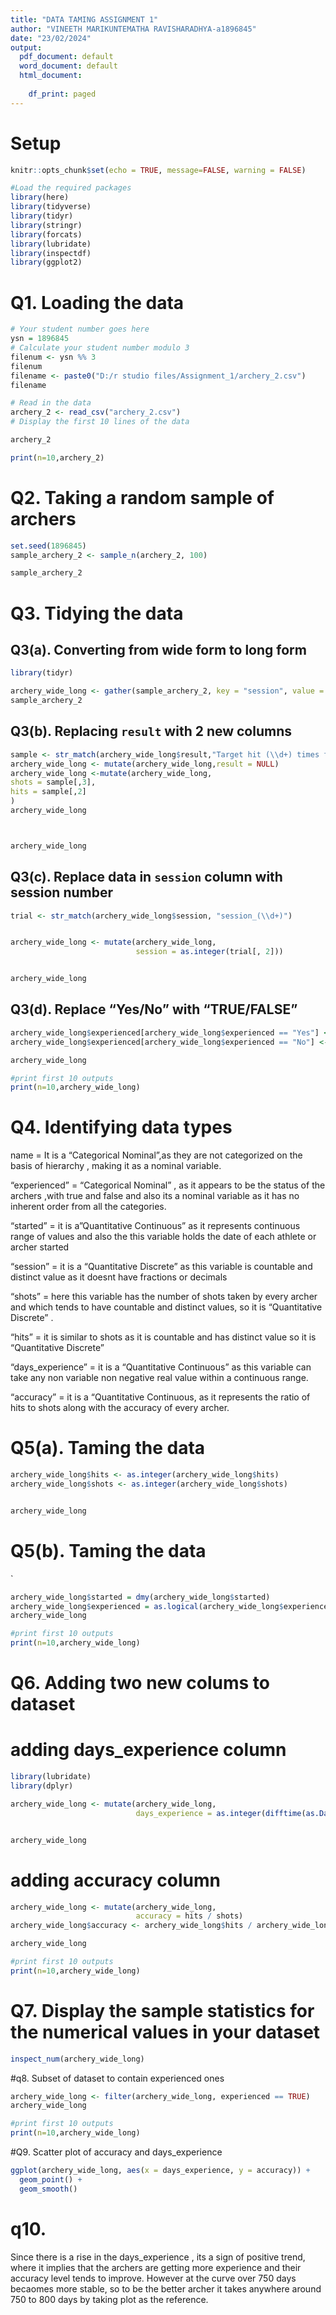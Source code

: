 ---
title: "DATA TAMING ASSIGNMENT 1"
author: "VINEETH MARIKUNTEMATHA RAVISHARADHYA-a1896845"
date: "23/02/2024"
output:
  pdf_document: default
  word_document: default
  html_document:
    
    df_print: paged
---

# Setup

```{r setup, include=FALSE}
knitr::opts_chunk$set(echo = TRUE, message=FALSE, warning = FALSE)
```

```{r }
#Load the required packages
library(here)
library(tidyverse)
library(tidyr)
library(stringr)
library(forcats)
library(lubridate)
library(inspectdf)
library(ggplot2)
```

# Q1. Loading the data

```{r}
# Your student number goes here
ysn = 1896845
# Calculate your student number modulo 3
filenum <- ysn %% 3
filenum
filename <- paste0("D:/r studio files/Assignment_1/archery_2.csv")
filename

# Read in the data
archery_2 <- read_csv("archery_2.csv")
# Display the first 10 lines of the data

archery_2
```

```{r}
print(n=10,archery_2)
```


# Q2. Taking a random sample of archers

```{r}
set.seed(1896845)
sample_archery_2 <- sample_n(archery_2, 100)

sample_archery_2
```


# Q3. Tidying the data

## Q3(a). Converting from wide form to long form
```{r}
library(tidyr)

archery_wide_long <- gather(sample_archery_2, key = "session", value = "result", session_1:session_6)
sample_archery_2

```

## Q3(b). Replacing `result` with 2 new columns
```{r}
sample <- str_match(archery_wide_long$result,"Target hit (\\d+) times from (\\d+) shots")
archery_wide_long <- mutate(archery_wide_long,result = NULL)
archery_wide_long <-mutate(archery_wide_long,
shots = sample[,3],
hits = sample[,2]
)
archery_wide_long



archery_wide_long


```

## Q3(c). Replace data in `session` column with session number
```{r}


trial <- str_match(archery_wide_long$session, "session_(\\d+)")


archery_wide_long <- mutate(archery_wide_long,
                            session = as.integer(trial[, 2]))


archery_wide_long

```

## Q3(d). Replace "Yes/No" with "TRUE/FALSE"
```{r}
archery_wide_long$experienced[archery_wide_long$experienced == "Yes"] <- TRUE
archery_wide_long$experienced[archery_wide_long$experienced == "No"] <- FALSE

archery_wide_long


```

```{r}
#print first 10 outputs
print(n=10,archery_wide_long)
```





# Q4. Identifying data types

   name = It is a "Categorical Nominal",as they are not categorized on the basis of hierarchy , making it as a nominal variable.   
   
  "experienced" = "Categorical Nominal" , as it appears to be the status of the archers ,with true and false and also its a nominal variable as it has no inherent order from all the categories. 
  
  "started" = it is a"Quantitative Continuous" as it represents continuous range of values and also the this variable holds the date of each athlete or archer started
  
  "session" = it is a "Quantitative Discrete" as this variable is countable and distinct value as it doesnt have fractions or decimals
  
  "shots" = here this variable has the number of shots taken by every archer and which tends to have countable and distinct values, so it is "Quantitative Discrete" . 
  
  "hits" = it is similar to shots as it is countable and has distinct value so it is "Quantitative Discrete"      
  
  "days_experience" = it is a "Quantitative Continuous" as this variable can take any non variable non negative real value within a continuous range.
  
  "accuracy" = it is a "Quantitative Continuous, as it represents the ratio of hits to shots along with the accuracy of every archer.

# Q5(a). Taming the data
```{r}
archery_wide_long$hits <- as.integer(archery_wide_long$hits)
archery_wide_long$shots <- as.integer(archery_wide_long$shots)


archery_wide_long
```

# Q5(b). Taming the data
`
```{r}


archery_wide_long$started = dmy(archery_wide_long$started)
archery_wide_long$experienced = as.logical(archery_wide_long$experienced)
archery_wide_long
```

```{r}
#print first 10 outputs
print(n=10,archery_wide_long)
```




# Q6. Adding two new colums to dataset
# adding days_experience column
```{r}

library(lubridate)
library(dplyr)

archery_wide_long <- mutate(archery_wide_long,
                            days_experience = as.integer(difftime(as.Date("2024-02-01"), started, units = "days")))


archery_wide_long
```


# adding accuracy column
```{r}
archery_wide_long <- mutate(archery_wide_long,
                            accuracy = hits / shots)
archery_wide_long$accuracy <- archery_wide_long$hits / archery_wide_long$shots

archery_wide_long
```

```{r}
#print first 10 outputs
print(n=10,archery_wide_long)
```




# Q7. Display the sample statistics for the numerical values in your dataset


```{r}

inspect_num(archery_wide_long)


```


#q8. Subset of dataset to contain experienced ones
```{r}
archery_wide_long <- filter(archery_wide_long, experienced == TRUE)
archery_wide_long
```


```{r}
#print first 10 outputs
print(n=10,archery_wide_long)
```




#Q9. Scatter plot of accuracy and days_experience
```{r}
ggplot(archery_wide_long, aes(x = days_experience, y = accuracy)) +
  geom_point() +
  geom_smooth() 
```
# q10.
Since there is a rise in the days_experience , its a sign of positive trend, where it implies that the archers are getting more experience and their accuracy level tends to improve. However at the curve over 750 days becaomes more stable, so to be the better archer it takes anywhere around 750 to 800 days by taking plot as the reference.




